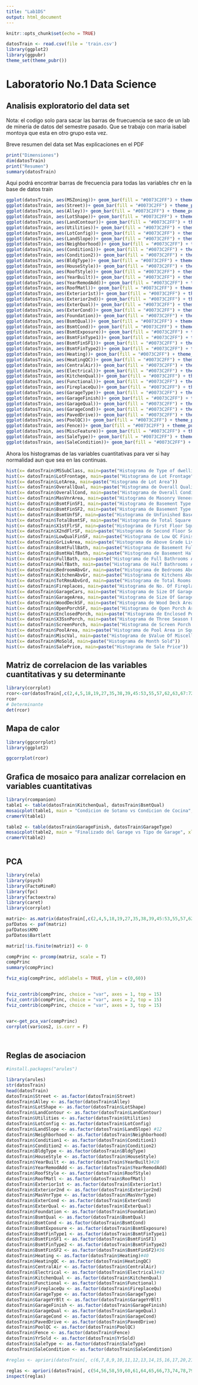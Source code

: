 ---
title: "Lab1DS"
output: html_document
---



```{r setup, include=FALSE}
knitr::opts_chunk$set(echo = TRUE)
```
```{r, include=FALSE}
datosTrain <- read.csv(file = 'train.csv')
library(ggplot2)
library(ggpubr)
theme_set(theme_pubr())
```

# Laboratorio No.1 Data Science
## Analisis exploratorio del data set

Nota: el codigo solo para sacar las barras de fruecuencia se saco de un lab de mineria de datos del semestre pasado. Que se trabajo con maria isabel montoya que esta en otro grupo esta vez.


Breve resumen del data set
Mas explicaciones en el PDF
```{r echo=FALSE}
print("Dimensiones")
dim(datosTrain)
print("Resumen")
summary(datosTrain)

```


Aqui podrá encontrar barras de frecuencia para todas las  variables chr en la base de datos train

```{r BloqueDeFrecuencia, echo=FALSE}
ggplot(datosTrain, aes(MSZoning))+ geom_bar(fill = "#0073C2FF") + theme_pubclean()
ggplot(datosTrain, aes(Street))+ geom_bar(fill = "#0073C2FF") + theme_pubclean()
ggplot(datosTrain, aes(Alley))+ geom_bar(fill = "#0073C2FF") + theme_pubclean()
ggplot(datosTrain, aes(LotShape))+ geom_bar(fill = "#0073C2FF") + theme_pubclean()
ggplot(datosTrain, aes(LandContour))+ geom_bar(fill = "#0073C2FF") + theme_pubclean()
ggplot(datosTrain, aes(Utilities))+ geom_bar(fill = "#0073C2FF") + theme_pubclean()
ggplot(datosTrain, aes(LotConfig))+ geom_bar(fill = "#0073C2FF") + theme_pubclean()
ggplot(datosTrain, aes(LandSlope))+ geom_bar(fill = "#0073C2FF") + theme_pubclean()
ggplot(datosTrain, aes(Neighborhood))+ geom_bar(fill = "#0073C2FF") + theme_pubclean()
ggplot(datosTrain, aes(Condition1))+ geom_bar(fill = "#0073C2FF") + theme_pubclean()
ggplot(datosTrain, aes(Condition2))+ geom_bar(fill = "#0073C2FF") + theme_pubclean()
ggplot(datosTrain, aes(BldgType))+ geom_bar(fill = "#0073C2FF") + theme_pubclean()
ggplot(datosTrain, aes(HouseStyle))+ geom_bar(fill = "#0073C2FF") + theme_pubclean()
ggplot(datosTrain, aes(RoofStyle))+ geom_bar(fill = "#0073C2FF") + theme_pubclean()
ggplot(datosTrain, aes(YearBuilt))+ geom_bar(fill = "#0073C2FF") + theme_pubclean()
ggplot(datosTrain, aes(YearRemodAdd))+ geom_bar(fill = "#0073C2FF") + theme_pubclean()
ggplot(datosTrain, aes(RoofMatl))+ geom_bar(fill = "#0073C2FF") + theme_pubclean()
ggplot(datosTrain, aes(Exterior1st))+ geom_bar(fill = "#0073C2FF") + theme_pubclean()
ggplot(datosTrain, aes(Exterior2nd))+ geom_bar(fill = "#0073C2FF") + theme_pubclean()
ggplot(datosTrain, aes(ExterQual))+ geom_bar(fill = "#0073C2FF") + theme_pubclean()
ggplot(datosTrain, aes(ExterCond))+ geom_bar(fill = "#0073C2FF") + theme_pubclean()
ggplot(datosTrain, aes(Foundation))+ geom_bar(fill = "#0073C2FF") + theme_pubclean()
ggplot(datosTrain, aes(BsmtQual))+ geom_bar(fill = "#0073C2FF") + theme_pubclean()
ggplot(datosTrain, aes(BsmtCond))+ geom_bar(fill = "#0073C2FF") + theme_pubclean()
ggplot(datosTrain, aes(BsmtExposure))+ geom_bar(fill = "#0073C2FF") + theme_pubclean()
ggplot(datosTrain, aes(BsmtFinType1))+ geom_bar(fill = "#0073C2FF") + theme_pubclean()
ggplot(datosTrain, aes(BsmtFinSF1))+ geom_bar(fill = "#0073C2FF") + theme_pubclean()
ggplot(datosTrain, aes(BsmtFinType2))+ geom_bar(fill = "#0073C2FF") + theme_pubclean()
ggplot(datosTrain, aes(Heating))+ geom_bar(fill = "#0073C2FF") + theme_pubclean()
ggplot(datosTrain, aes(HeatingQC))+ geom_bar(fill = "#0073C2FF") + theme_pubclean()
ggplot(datosTrain, aes(CentralAir))+ geom_bar(fill = "#0073C2FF") + theme_pubclean()
ggplot(datosTrain, aes(Electrical))+ geom_bar(fill = "#0073C2FF") + theme_pubclean()
ggplot(datosTrain, aes(KitchenQual))+ geom_bar(fill = "#0073C2FF") + theme_pubclean()
ggplot(datosTrain, aes(Functional))+ geom_bar(fill = "#0073C2FF") + theme_pubclean()
ggplot(datosTrain, aes(FireplaceQu))+ geom_bar(fill = "#0073C2FF") + theme_pubclean()
ggplot(datosTrain, aes(GarageType))+ geom_bar(fill = "#0073C2FF") + theme_pubclean()
ggplot(datosTrain, aes(GarageFinish))+ geom_bar(fill = "#0073C2FF") + theme_pubclean()
ggplot(datosTrain, aes(GarageQual))+ geom_bar(fill = "#0073C2FF") + theme_pubclean()
ggplot(datosTrain, aes(GarageCond))+ geom_bar(fill = "#0073C2FF") + theme_pubclean()
ggplot(datosTrain, aes(PavedDrive))+ geom_bar(fill = "#0073C2FF") + theme_pubclean()
ggplot(datosTrain, aes(PoolQC))+ geom_bar(fill = "#0073C2FF") + theme_pubclean()
ggplot(datosTrain, aes(Fence))+ geom_bar(fill = "#0073C2FF") + theme_pubclean()
ggplot(datosTrain, aes(MiscFeature))+ geom_bar(fill = "#0073C2FF") + theme_pubclean()
ggplot(datosTrain, aes(SaleType))+ geom_bar(fill = "#0073C2FF") + theme_pubclean()
ggplot(datosTrain, aes(SaleCondition))+ geom_bar(fill = "#0073C2FF") + theme_pubclean()


```

Ahora los histogramas de las variables cuantitativas para ver si hay normalidad aun que sea en las continuas.
```{r BloqueDeHistogramas, echo=FALSE}
hist(x= datosTrain$MSSubClass, main=paste("Histograma de Type of dwelling involved in the sale"))
hist(x= datosTrain$LotFrontage, main=paste("Histograma de Lot Frontage"))
hist(x= datosTrain$LotArea, main=paste("Histograma de Lot Area"))
hist(x= datosTrain$OverallQual, main=paste("Histograma de Overall Quality"))
hist(x= datosTrain$OverallCond, main=paste("Histograma de Overall Condition"))
hist(x= datosTrain$MasVnrArea, main=paste("Histograma de Masonry Veneer Type"))
hist(x= datosTrain$BsmtFinSF1, main=paste("Histograma de Basement Type 1 Square Feet"))
hist(x= datosTrain$BsmtFinSF2, main=paste("Histograma de Basement Type 2 Square Feet"))
hist(x= datosTrain$BsmtUnfSF, main=paste("Histograma de Unfinished Basement Square Feer"))
hist(x= datosTrain$TotalBsmtSF, main=paste("Histograma de Total Square Feet Basement Area"))
hist(x= datosTrain$X1stFlrSF, main=paste("Histograma de First Floor Square Feet"))
hist(x= datosTrain$X2ndFlrSF, main=paste("Histograma de Second Floor Square Feet"))
hist(x= datosTrain$LowQualFinSF, main=paste("Histograma de Low QC Finished Square Feet"))
hist(x= datosTrain$GrLivArea, main=paste("Histograma de Above Grade Living Area"))
hist(x= datosTrain$BsmtFullBath, main=paste("Histograma de Basement Full Bathrooms"))
hist(x= datosTrain$BsmtHalfBath, main=paste("Histograma de Basement Half Bathrooms"))
hist(x= datosTrain$FullBath, main=paste("Histograma de Full Bathrooms Above Grade"))
hist(x= datosTrain$HalfBath, main=paste("Histograma de Half Bathrooms Above Grade"))
hist(x= datosTrain$BedroomAbvGr, main=paste("Histograma de Bedrooms Above Grade"))
hist(x= datosTrain$KitchenAbvGr, main=paste("Histograma de Kitchens Above Grade"))
hist(x= datosTrain$TotRmsAbvGrd, main=paste("Histograma de Total Rooms Above Grade"))
hist(x= datosTrain$Fireplaces, main=paste("Histograma de No. Of Fireplaces"))
hist(x= datosTrain$GarageCars, main=paste("Histograma de Size Of Garage in Car Capacity"))
hist(x= datosTrain$GarageArea, main=paste("Histograma de Size Of Garage in Square Feet"))
hist(x= datosTrain$WoodDeckSF, main=paste("Histograma de Wood Deck Area in SF"))
hist(x= datosTrain$OpenPorchSF, main=paste("Histograma de Open Porch Area in Square Feet"))
hist(x= datosTrain$EnclosedPorch, main=paste("Histograma de Enclosed Porch Area in Square Feet"))
hist(x= datosTrain$X3SsnPorch, main=paste("Histograma de Three Season Porch Area in Square Feet"))
hist(x= datosTrain$ScreenPorch, main=paste("Histograma de Screen Porch Area in Square Feet"))
hist(x= datosTrain$PoolArea, main=paste("Histograma de Pool Area in Square Feet"))
hist(x= datosTrain$MiscVal, main=paste("Histograma de $Value Of Miscellaneous Feature"))
hist(x= datosTrain$MoSold, main=paste("Histograma de Month Sold"))
hist(x= datosTrain$SalePrice, main=paste("Histograma de Sale Price"))


```


## Matriz de correlacion de las variables cuantitativas y su determinante

```{r matrices}
library(corrplot)
rcor<-cor(datosTrain[,c(2,4,5,18,19,27,35,38,39,45:53,55,57,62,63,67:72,76,77,81)], use = "complete.obs"  )
rcor
# Determinante
det(rcor)

```

## Mapa de calor
```{r heatmapDeMatriz}


library(ggcorrplot)
library(ggplot2)

ggcorrplot(rcor)

```

## Grafica de mosaico para analizar correlacion en variables cuantitativas
```{r ParesCategoricas, echo=FALSE}
library(rcompanion)
table1 <- table(datosTrain$KitchenQual, datosTrain$BsmtQual)
mosaicplot(table1, main = "Condicion de Sotano vs Condicion de Cocina", xlab = "CondCocina", ylab = "CondSotano")
cramerV(table1)

table2 <- table(datosTrain$GarageFinish, datosTrain$GarageType)
mosaicplot(table2, main = "Finalizado del Garage vs Tipo de Garage", xlab = "FinGarage", ylab = "TipoGarage")
cramerV(table2)



```

## PCA
```{r PCA }
library(rela)
library(psych)
library(FactoMineR)
library(fpc)
library(factoextra)
library(caret)
library(corrplot)

matriz<- as.matrix(datosTrain[,c(2,4,5,18,19,27,35,38,39,45:53,55,57,62,63,67:72,76,77,81)])
pafDatos <- paf(matriz)
pafDatos$KMO
pafDatos$Bartlett

matriz[!is.finite(matriz)] <- 0

compPrinc <- prcomp(matriz, scale = T)
compPrinc
summary(compPrinc)

fviz_eig(compPrinc, addlabels = TRUE, ylim = c(0,60))


fviz_contrib(compPrinc, choice = "var", axes = 1, top = 15)
fviz_contrib(compPrinc, choice = "var", axes = 2, top = 15)
fviz_contrib(compPrinc, choice = "var", axes = 3, top = 15)


var<-get_pca_var(compPrinc)
corrplot(var$cos2, is.corr = F)




```

## Reglas de asociacion
```{r ReglasAsociacion}

#install.packages("arules")

library(arules)
str(datosTrain)
head(datosTrain)
datosTrain$Street <- as.factor(datosTrain$Street)
datosTrain$Alley <- as.factor(datosTrain$Alley)
datosTrain$LotShape <- as.factor(datosTrain$LotShape)
datosTrain$LandContour <- as.factor(datosTrain$LandContour)
datosTrain$Utilities <- as.factor(datosTrain$Utilities)
datosTrain$LotConfig <- as.factor(datosTrain$LotConfig)
datosTrain$LandSlope <- as.factor(datosTrain$LandSlope) #12
datosTrain$Neighborhood <- as.factor(datosTrain$Neighborhood)
datosTrain$Condition1 <- as.factor(datosTrain$Condition1)
datosTrain$Condition2 <- as.factor(datosTrain$Condition2)
datosTrain$BldgType <- as.factor(datosTrain$BldgType)
datosTrain$HouseStyle <- as.factor(datosTrain$HouseStyle)
datosTrain$YearBuilt <- as.factor(datosTrain$YearBuilt)#20
datosTrain$YearRemodAdd <- as.factor(datosTrain$YearRemodAdd)
datosTrain$RoofStyle <- as.factor(datosTrain$RoofStyle)
datosTrain$RoofMatl <- as.factor(datosTrain$RoofMatl)
datosTrain$Exterior1st <- as.factor(datosTrain$Exterior1st)
datosTrain$Exterior2nd <- as.factor(datosTrain$Exterior2nd)
datosTrain$MasVnrType <- as.factor(datosTrain$MasVnrType)
datosTrain$ExterCond <- as.factor(datosTrain$ExterCond)
datosTrain$ExterQual <- as.factor(datosTrain$ExterQual)
datosTrain$Foundation <- as.factor(datosTrain$Foundation)
datosTrain$BsmtQual <- as.factor(datosTrain$BsmtQual)
datosTrain$BsmtCond <- as.factor(datosTrain$BsmtCond)
datosTrain$BsmtExposure <- as.factor(datosTrain$BsmtExposure)
datosTrain$BsmtFinType1 <- as.factor(datosTrain$BsmtFinType1)
datosTrain$BsmtFinSF1 <- as.factor(datosTrain$BsmtFinSF1)
datosTrain$BsmtFinType2 <- as.factor(datosTrain$BsmtFinType2)
datosTrain$BsmtFinSF2 <- as.factor(datosTrain$BsmtFinSF2)#36
datosTrain$Heating <- as.factor(datosTrain$Heating)#40
datosTrain$HeatingQC <- as.factor(datosTrain$HeatingQC)
datosTrain$CentralAir <- as.factor(datosTrain$CentralAir)
datosTrain$Electrical <- as.factor(datosTrain$Electrical)#43
datosTrain$KitchenQual <- as.factor(datosTrain$KitchenQual)
datosTrain$Functional <- as.factor(datosTrain$Functional)
datosTrain$FireplaceQu <- as.factor(datosTrain$FireplaceQu)
datosTrain$GarageType <- as.factor(datosTrain$GarageType)
datosTrain$GarageYrBlt <- as.factor(datosTrain$GarageYrBlt)
datosTrain$GarageFinish <- as.factor(datosTrain$GarageFinish)
datosTrain$GarageQual <- as.factor(datosTrain$GarageQual)
datosTrain$GarageCond <- as.factor(datosTrain$GarageCond)
datosTrain$PavedDrive <- as.factor(datosTrain$PavedDrive)
datosTrain$PoolQC <- as.factor(datosTrain$PoolQC)
datosTrain$Fence <- as.factor(datosTrain$Fence)
datosTrain$YrSold <- as.factor(datosTrain$YrSold)
datosTrain$SaleType <- as.factor(datosTrain$SaleType)
datosTrain$SaleCondition <- as.factor(datosTrain$SaleCondition)

#reglas <- apriori(datosTrain[, c(6,7,8,9,10,11,12,13,14,15,16,17,20,21,22,23,24,25,26,28,29,30,31,32,33,34,35,36, 40,41,42,43,54,56,58,59,60,61,64,65,66,73,74,78,79,80)], parameter = list(support = 0.2, confidence = 0.70, target = "rules"))

reglas <- apriori(datosTrain[, c(54,56,58,59,60,61,64,65,66,73,74,78,79,80)], parameter = list(support = 0.8, confidence = 0.90, target = "rules"))
inspect(reglas)
```



